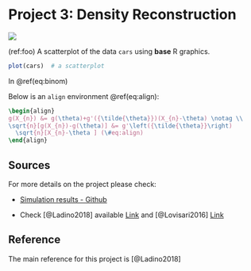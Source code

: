 # Project 3: Density Reconstruction {-}

![](images/p4-01-density.png)

(ref:foo) A scatterplot of the data `cars` using **base** R graphics. 

```r
plot(cars)  # a scatterplot
```

\begin{equation}
f\left(k\right)=\binom{n}{k}p^k\left(1-p\right)^{n-k} (\#eq:binom)
\end{equation}


In \@ref(eq:binom)


Below is an `align` environment \@ref(eq:align):

```latex
\begin{align} 
g(X_{n}) &= g(\theta)+g'({\tilde{\theta}})(X_{n}-\theta) \notag \\
\sqrt{n}[g(X_{n})-g(\theta)] &= g'\left({\tilde{\theta}}\right)
  \sqrt{n}[X_{n}-\theta ] (\#eq:align)
\end{align} 
```

\begin{align}
g(X_{n}) &= g(\theta)+g'({\tilde{\theta}})(X_{n}-\theta)\\
\sqrt{n}[g(X_{n})-g(\theta)] &= g'\left({\tilde{\theta}}\right)
  \sqrt{n}[X_{n}-\theta ] (\#eq:align)
\end{align}

## Sources {-}

For more details on the project please check: 

- [Simulation results - Github](https://github.com/aladinoster/density-reconstruction)

- Check [@Ladino2018] available [Link](https://hal.archives-ouvertes.fr/hal-01731356) and [@Lovisari2016] [Link](https://hal.archives-ouvertes.fr/hal-01375928)

## Reference {-}

The main reference for this project is [@Ladino2018]
